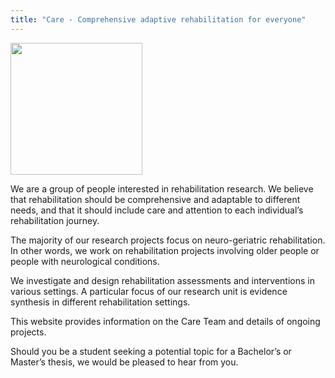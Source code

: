 ```yaml
---
title: "Care - Comprehensive adaptive rehabilitation for everyone"
---
```


![](fig/Care_logo_japan.jpeg){width="211"}

We are a group of people interested in rehabilitation research. We believe that rehabilitation should be comprehensive and adaptable to different needs, and that it should include care and attention to each individual's rehabilitation journey.

The majority of our research projects focus on neuro-geriatric rehabilitation. In other words, we work on rehabilitation projects involving older people or people with neurological conditions.

We investigate and design rehabilitation assessments and interventions in various settings. A particular focus of our research unit is evidence synthesis in different rehabilitation settings.

This website provides information on the Care Team and details of ongoing projects.

Should you be a student seeking a potential topic for a Bachelor's or Master's thesis, we would be pleased to hear from you.
